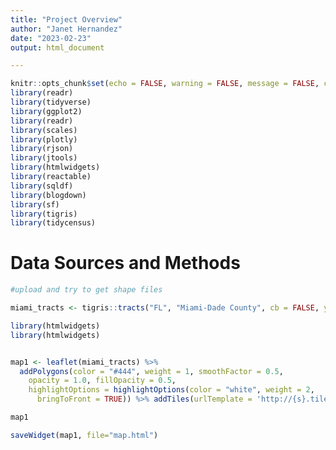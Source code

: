 ```yaml
---
title: "Project Overview"
author: "Janet Hernandez"
date: "2023-02-23"
output: html_document

---
```


```r
knitr::opts_chunk$set(echo = FALSE, warning = FALSE, message = FALSE, cache = F)
library(readr)
library(tidyverse)
library(ggplot2)
library(readr)
library(scales)
library(plotly)
library(rjson)
library(jtools)
library(htmlwidgets)
library(reactable)
library(sqldf)
library(blogdown)
library(sf)
library(tigris)
library(tidycensus)

```

# Data Sources and Methods

```r
#upload and try to get shape files 

miami_tracts <- tigris::tracts("FL", "Miami-Dade County", cb = FALSE, year = 2010)


```

```r
library(htmlwidgets)
library(htmlwidgets)


map1 <- leaflet(miami_tracts) %>%
  addPolygons(color = "#444", weight = 1, smoothFactor = 0.5,
    opacity = 1.0, fillOpacity = 0.5,
    highlightOptions = highlightOptions(color = "white", weight = 2,
      bringToFront = TRUE)) %>% addTiles(urlTemplate = 'http://{s}.tile.openstreetmap.org/{z}/{x}/{y}.png')

map1

saveWidget(map1, file="map.html")
```

